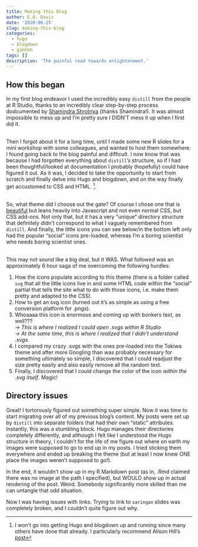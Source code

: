 ```yaml
---
title: Making this Blog
author: E.O. Davis
date: '2020-06-25'
slug: making-this-blog
categories:
  - hugo
  - blogdown
  - gahhhh
tags: []
description: 'The painful road towards enlightenment.'
---
```


## How this began

In my first blog endeavor I used the incredibly easy `distill` from the people at R Studio, thanks to an incredibly clear step-by-step process dodcumented by [Shamindra Shrotriya](https://www.shamindras.com/posts/2019-07-11-shrotriya2019distillpt1/) (thanks Shamindra!). It was almost impossible to mess up and I'm pretty sure I DIDN'T mess it up when I first did it.

\
Then I forgot about it for a long time, until I made some new R slides for a mini workshop with some colleagues, and wanted to host them somewhere. I found going back to the blog painful and difficult. I now know that was because I had forgotten everything about `distill`'s structure, so if I had been thoughtful/looked at documentation I probably (hopefully) could have figured it out. As it was, I decided to take the opportunity to start from scratch and finally delve into Hugo and blogdown, and on the way finally get accustomed to CSS and HTML. ^[I won't go into getting Hugo and blogdown up and running since many others have done that already. I particularly recommend Alison Hill's [post](https://alison.rbind.io/post/2017-06-12-up-and-running-with-blogdown/)].

\
So, what theme did I choose out the gate? Of course I chose one that is [beautiful](https://github.com/heyeshuang/hugo-theme-tokiwa/tree/master/exampleSite) but leans heavily into Javascript and not even normal CSS, but CSS add-ons. Not only that, but it has a very "unique" directory structure that definitely didn't correspond to what I vaguely remembered from `distill`. And finally, the little icons you can see below/in the bottom left only had the popular "social" icons pre-loaded, whereas I'm a boring scientist who needs boring scientist ones. 

\
This may not sound like a big deal, but it WAS. What followed was an approximately 6 hour saga of me overcoming the following hurdles:

1) How the icons populate according to this theme (there is a folder called `svg` that all the little icons live in and some HTML code within the "social" partial that tells the site what to do with those icons, i.e. make them pretty and adapted to the CSS).
2) How to get an svg icon (turned out it's as simple as using a free conversion platform for .pngs).
3) Whoaaaa this icon is enormous and coming up with bonkers text, as well???
\
  *-> This is where I realized I could open .svgs within R Studio*
  \
  *-> At the same time, this is where I realized that I didn't understand .svgs.*
4) I compared my crazy .svgs with the ones pre-loaded into the Tokiwa theme and after more Googling than was probably necessary for something ultimately so simple, I discovered that I could readjust the size pretty easily and also easily remove all the random text.
5) Finally, I discovered that I could change the color of the icon *within the .svg itself*. Magic!

## Directory issues
Great! I tortorously figured out something super simple. Now it was time to start migrating over all of my previous blog's content. My posts were set up by `distill` into separate folders that had their own "static" attributes. Instantly, this was a stumbling block. Hugo manages their directories completely differently, and although I felt like I understood the Hugo structure in theory, I couldn't for the life of me figure out where on earth my images were supposed to go to end up in my posts. I tried sticking them everywhere and ended up breaking the theme (but at least I now knew ONE place the images weren't supposed to go!).

In the end, it wouldn't show up in my R Markdown post (as in, .Rmd claimed there was no image at the path I specified), but WOULD show up in actual rendering of the post. Weird. Somebody significantly more skilled than me can untangle that odd situation.

Now I was having issues with links. Trying to link to `xaringan` slides was completely broken, and I couldn't quite figure out why.